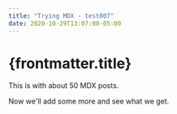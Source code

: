 ```yaml
---
title: "Trying MDX - test007"
date: 2020-10-29T13:07:00-05:00
---
```


# {frontmatter.title}

This is with about 50 MDX posts.

Now we'll add some more and see what we get.
